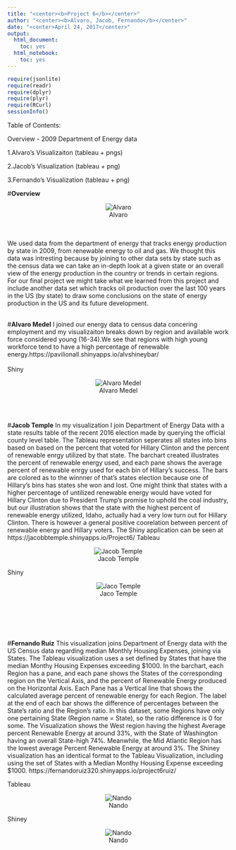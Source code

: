 ```yaml
---
title: "<center><b>Project 6</b></center>"
author: "<center><b>Alvaro, Jacob, Fernando</b></center>"
date: "<center>April 24, 2017</center>"
output:
  html_document:
    toc: yes
  html_notebook:
    toc: yes
---
```


```r
require(jsonlite)
require(readr)
require(dplyr)
require(plyr)
require(RCurl)
sessionInfo()
```

Table of Contents: 

  Overview - 2009 Department of Energy data

  1.Alvaro's Visualizaiton (tableau + pngs) 
  
  2.Jacob's Visualization (tableau + png) 
  
  3.Fernando's Visualization (tableau + png) 

  
  
#**Overview** 
<center>![Alvaro](energy_pic.png)</center>
<br></br>
We used data from the department of energy that tracks energy production by state in 2009, from renewable energy to oil and gas. We thought this data was intresting because by joining to other data sets by state such as the census data we can take an in-depth look at a given state or an overall view of the energy production in the country or trends in certain regions. For our final project we might take what we learned from this project and include another data set which tracks oil production over the last 100 years in the US (by state) to draw some conclusions on the state of energy production in the US and its future development. 
<br></br>

#**Alvaro Medel** 
I joined our energy data to census data concering employment and my visualizaiton breaks down by region and available work force considered young (16-34).We see that regions with high young workforce tend to have a high percentage of renewable energy.https://pavilionall.shinyapps.io/alvshineybar/
<br> </br>
Shiny<center>![Alvaro Medel](../03 Visualizations/AlvaroEnergy.png)</center>
<br> </br> 

#**Jacob Temple**
In my visualization I join Department of Energy Data with a state results table of the recent 2016 election made by querying the official county level table. The Tableau representation seperates all states into bins based on based on the percent that voted for Hillary Clinton and the percent of renewable enrgy utilized by that state. The barchart created illustrates the percent of renewable energy used, and each pane shows the average percent of renewable enrgy used for each bin of Hillary's success. The bars are colored as to the winnner of that's states election because one of Hillary's bins has states she won and lost. One might think that states with a higher percentage of untilized renewable energy would have voted for Hillary Clinton due to President Trump's promise to uphold the coal industry, but our illustration shows that the state with the highest percent of renewable energy utilized, Idaho, actually had a very low turn out for Hillary Clinton. There is however a general positive coorelation between percent of renewable energy and Hillary voters. The Shiny application can be seen at https://jacobbtemple.shinyapps.io/Project6/
Tableau
<center>![Jacob Temple](../03 Visualizations/ElectionResultsByRenewableEnergy.png)</center>
Shiny
<center>![Jaco Temple](../03 Visualizations/ShinyElectionResults.png)</center>


<br></br>
<br> </br>


#**Fernando Ruiz** 
This visualization joins Department of Energy data with the US Census data regarding median Monthly Housing Expenses, joining via States. The Tableau visualization uses a set defined by States that have the median Monthy Housing Expenses exceeding $1000. In the barchart, each Region has a pane, and each pane shows the States of the corresponding region on the Vertical Axis, and the percent of Renewable Energy produced on the Horizontal Axis. Each Pane has a Vertical line that shows the calculated average percent of renewable energy for each Region. The label at the end of each bar shows the difference of percentages between the State's ratio and the Region's ratio. In this dataset, some Regions have only one pertaining State (Region name = State), so the ratio difference is 0 for some. The Visualization shows the West region having the highest Average percent Renewable Energy at around 33%, with the State of Washington having an overall State-high 74%. Meanwhile, the Mid Atlantic Region has the lowest average Percent Renewable Energy at around 3%. 
The Shiney visualization has an identical format to the Tableau Visualization, including using the set of States with a Median Monthy Housing Expense exceeding $1000.
https://fernandoruiz320.shinyapps.io/project6ruiz/


Tableau
<center>![Nando](../03 Visualizations/ruizPercentRE.png)</center>

Shiney

<center>![Nando](../03 Visualizations/ruizShineyShot.png)</center>
<br> </br>
<br></br>

 

